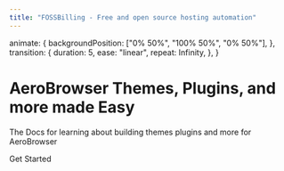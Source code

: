 ```yaml
---
title: "FOSSBilling - Free and open source hosting automation"
---
```



  animate: {
    backgroundPosition: ["0% 50%", "100% 50%", "0% 50%"],
  },
  transition: {
    duration: 5,
    ease: "linear",
    repeat: Infinity,
  },
}

<div className="min-h-screen flex items-center justify-center bg-[#111]">
  <div className="max-w-4xl mx-auto px-4 sm:px-6 lg:px-8 text-center">
    <h1 className="flex flex-col gap-2 text-left text-4xl sm:text-5xl md:text-6xl font-extrabold tracking-tight mb-6">
      <motion.span
        initial={{ backgroundPosition: "0% 50%" }}
        animate={gradientAnimation.animate}
        transition={gradientAnimation.transition}
        className="bg-[length:200%_200%] bg-gradient-to-r from-[#3b82f6] via-[#10b981] to-[#3b82f6] bg-clip-text text-transparent whitespace-nowrap leading-none py-5"
      >
        AeroBrowser
      </motion.span>
      <span className="text-white">Themes, Plugins, and more</span>
<motion.span
  initial={{ backgroundPosition: "0% 50%" }}
  animate={gradientAnimation.animate}
  transition={gradientAnimation.transition}
  className="bg-[length:200%_200%] bg-gradient-to-r from-[#3b82f6] via-[#10b981] to-[#3b82f6] bg-clip-text text-transparent whitespace-nowrap leading-none py-5"
>
made Easy
</motion.span>
    </h1>
    <p className="text-xl sm:text-2xl mb-8 text-gray-300">
      The Docs for learning about building themes plugins and more for AeroBrowser
    </p>
    <motion.div
      whileHover={{ scale: 1.05 }}
      whileTap={{ scale: 0.95 }}
    >
      <motion.div
        initial={{ backgroundPosition: "0% 50%" }}
        animate={gradientAnimation.animate}
        transition={gradientAnimation.transition}
        className="inline-block rounded-full bg-[length:200%_200%] bg-gradient-to-r from-[#3b82f6] via-[#10b981] to-[#3b82f6] p-[1px]"
      >
        <Link 
          href="/docs/introduction"
          className="inline-block px-8 py-3 text-lg font-semibold text-white rounded-full bg-[#111] hover:bg-transparent transition-colors duration-300"
        >
          Get Started
        </Link>
      </motion.div>
    </motion.div>
  </div>
</div>
